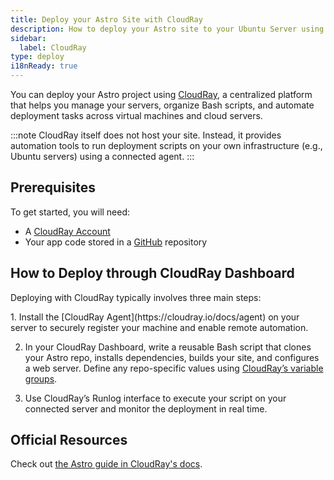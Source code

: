 ```yaml
---
title: Deploy your Astro Site with CloudRay
description: How to deploy your Astro site to your Ubuntu Server using CloudRay
sidebar:
  label: CloudRay
type: deploy
i18nReady: true
---
```


You can deploy your Astro project using [CloudRay](https://cloudray.io), a centralized platform that helps you manage your servers, organize Bash scripts, and automate deployment tasks across virtual machines and cloud servers.

:::note
CloudRay itself does not host your site. Instead, it provides automation tools to run deployment scripts on your own infrastructure (e.g., Ubuntu servers) using a connected agent.
:::

## Prerequisites 

To get started, you will need:

- A [CloudRay Account](https://app.cloudray.io)
- Your app code stored in a [GitHub](https://github.com/) repository

## How to Deploy through CloudRay Dashboard

Deploying with CloudRay typically involves three main steps:

<Steps>
1. Install the [CloudRay Agent](https://cloudray.io/docs/agent) on your server to securely register your machine and enable remote automation.

2. In your CloudRay Dashboard, write a reusable Bash script that clones your Astro repo, installs dependencies, builds your site, and configures a web server. Define any repo-specific values using [CloudRay’s variable groups](https://cloudray.io/docs/variable-groups).

3. Use CloudRay’s Runlog interface to execute your script on your connected server and monitor the deployment in real time.
</Steps>

## Official Resources

Check out [the Astro guide in CloudRay's docs](https://cloudray.io/articles/how-to-deploy-your-astro-site).
